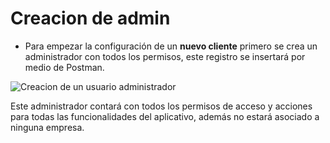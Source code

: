 # Creacion de admin

- Para empezar la configuración de un **nuevo cliente** primero se crea un administrador con todos los permisos, este registro se insertará por medio de Postman.

![Creacion de un usuario administrador](/CreacionAdmin.webp)

Este administrador contará con todos los permisos de acceso y acciones para todas las funcionalidades del aplicativo, además no estará asociado a ninguna empresa.